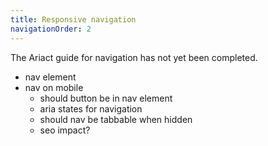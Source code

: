```yaml
---
title: Responsive navigation
navigationOrder: 2
---
```


The Ariact guide for navigation has not yet been completed.

- nav element
- nav on mobile
  - should button be in nav element
  - aria states for navigation
  - should nav be tabbable when hidden
  - seo impact?
